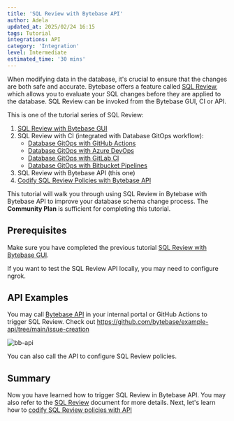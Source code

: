 ```yaml
---
title: 'SQL Review with Bytebase API'
author: Adela
updated_at: 2025/02/24 16:15
tags: Tutorial
integrations: API
category: 'Integration'
level: Intermediate
estimated_time: '30 mins'
---
```



When modifying data in the database, it's crucial to ensure that the changes are both safe and accurate. Bytebase offers a feature called [SQL Review](/sql-review/review-policy/), which allows you to evaluate your SQL changes before they are applied to the database. SQL Review can be invoked from the Bytebase GUI, CI or API.

This is one of the tutorial series of SQL Review:

1.  [SQL Review with Bytebase GUI](/tutorials/sql-review-gui/)
1.  SQL Review with CI (integrated with Database GitOps workflow):
    - [Database GitOps with GitHub Actions](/tutorials/gitops-github-workflow/#step-3-configure-sql-review-in-bytebase)
    - [Database GitOps with Azure DevOps](/tutorials/gitops-azure-devops-workflow/#step-3-configure-sql-review-in-bytebase)
    - [Database GitOps with GitLab CI](/tutorials/gitops-gitlab-workflow/#step-3-configure-sql-review-in-bytebase)
    - [Database GitOps with Bitbucket Pipelines](/tutorials/gitops-bitbucket-workflow/#step-3-configure-sql-review-in-bytebase)
1.  SQL Review with Bytebase API (this one)
1.  [Codify SQL Review Policies with Bytebase API](/tutorials/api-sql-review-policy/)

This tutorial will walk you through using SQL Review in Bytebase with Bytebase API to improve your database schema change process. The **Community Plan** is sufficient for completing this tutorial.

## Prerequisites

Make sure you have completed the previous tutorial [SQL Review with Bytebase GUI](/tutorials/sql-review-gui/).

If you want to test the SQL Review API locally, you may need to configure ngrok.

<StartWithNgrok />

## API Examples

You may call [Bytebase API](/integrations/api/sql-review/) in your internal portal or GitHub Actions to trigger SQL Review. Check out https://github.com/bytebase/example-api/tree/main/issue-creation

![bb-api](/content/docs/tutorials/sql-review-api/bb-api.webp)

You can also call the API to configure SQL Review policies.

<Card
  title="Tutorial: Codify SQL Review Policies with Bytebase API"
  icon="graduation-cap"
  href="/tutorials/api-sql-review-policy/"
  horizontal
/>

## Summary

Now you have learned how to trigger SQL Review in Bytebase API. You may also refer to the [SQL Review](/sql-review/review-policy) document for more details. Next, let's learn how to [codify SQL Review policies with API](/tutorials/api-sql-review-policy/)
